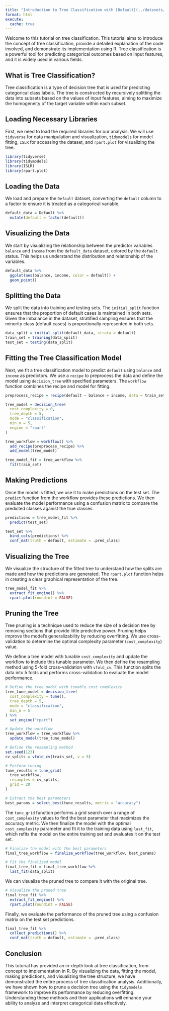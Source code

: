 ```yaml
---
title: "Introduction to Tree Classification with [Default](../datasets/default.qmd) data"
format: html
execute: 
  cache: true
---
```


Welcome to this tutorial on tree classification. This tutorial aims to introduce the concept of tree classification, provide a detailed explanation of the code involved, and demonstrate its implementation using R. Tree classification is a powerful tool for predicting categorical outcomes based on input features, and it is widely used in various fields.

## What is Tree Classification?

Tree classification is a type of decision tree that is used for predicting categorical class labels. The tree is constructed by recursively splitting the data into subsets based on the values of input features, aiming to maximize the homogeneity of the target variable within each subset.

## Loading Necessary Libraries

First, we need to load the required libraries for our analysis. We will use `tidyverse` for data manipulation and visualization, `tidymodels` for model fitting, `ISLR` for accessing the dataset, and `rpart.plot` for visualizing the tree.

```r
library(tidyverse)
library(tidymodels)
library(ISLR)
library(rpart.plot)
```

## Loading the Data

We load and prepare the `Default` dataset, converting the `default` column to a factor to ensure it is treated as a categorical variable.

```r
default_data = Default %>% 
  mutate(default = factor(default))
```

## Visualizing the Data

We start by visualizing the relationship between the predictor variables `balance` and `income` from the `default_data` dataset, colored by the `default` status. This helps us understand the distribution and relationship of the variables.

```r
default_data %>% 
  ggplot(aes(balance, income, color = default)) + 
  geom_point()
```

## Splitting the Data

We split the data into training and testing sets. The `initial_split` function ensures that the proportion of default cases is maintained in both sets. Given the imbalance in the dataset, stratified sampling ensures that the minority class (default cases) is proportionally represented in both sets.

```r
data_split = initial_split(default_data, strata = default)
train_set = training(data_split)
test_set = testing(data_split)
```

## Fitting the Tree Classification Model

Next, we fit a tree classification model to predict `default` using `balance` and `income` as predictors. We use a `recipe` to preprocess the data and define the model using `decision_tree` with specified parameters. The `workflow` function combines the recipe and model for fitting.

```r
preprocess_recipe = recipe(default ~ balance + income, data = train_set)

tree_model = decision_tree(
  cost_complexity = 0,
  tree_depth = 5,
  mode = "classification",
  min_n = 5,
  engine = "rpart"
)

tree_workflow = workflow() %>% 
  add_recipe(preprocess_recipe) %>% 
  add_model(tree_model)

tree_model_fit = tree_workflow %>% 
  fit(train_set)
```

## Making Predictions

Once the model is fitted, we use it to make predictions on the test set. The `predict` function from the workflow provides these predictions. We then evaluate the model performance using a confusion matrix to compare the predicted classes against the true classes.

```r
predictions = tree_model_fit %>% 
  predict(test_set)

test_set %>% 
  bind_cols(predictions) %>% 
  conf_mat(truth = default, estimate = .pred_class)
```

## Visualizing the Tree

We visualize the structure of the fitted tree to understand how the splits are made and how the predictions are generated. The `rpart.plot` function helps in creating a clear graphical representation of the tree.

```r
tree_model_fit %>% 
  extract_fit_engine() %>% 
  rpart.plot(roundint = FALSE)
```

## Pruning the Tree

Tree pruning is a technique used to reduce the size of a decision tree by removing sections that provide little predictive power. Pruning helps improve the model's generalizability by reducing overfitting. We use cross-validation to determine the optimal complexity parameter (`cost_complexity`) value.

We define a tree model with tunable `cost_complexity` and update the workflow to include this tunable parameter. We then define the resampling method using 5-fold cross-validation with `vfold_cv`. This function splits the data into 5 folds and performs cross-validation to evaluate the model performance.

```r
# Define the tree model with tunable cost complexity
tree_tune_model = decision_tree(
  cost_complexity = tune(),
  tree_depth = 5,
  mode = "classification",
  min_n = 5
) %>% 
  set_engine("rpart")

# Update the workflow
tree_workflow = tree_workflow %>% 
  update_model(tree_tune_model)

# Define the resampling method
set.seed(123)
cv_splits = vfold_cv(train_set, v = 5)

# Perform tuning
tune_results = tune_grid(
  tree_workflow,
  resamples = cv_splits,
  grid = 20
)

# Extract the best parameters
best_params = select_best(tune_results, metric = "accuracy")
```

The `tune_grid` function performs a grid search over a range of `cost_complexity` values to find the best parameter that maximizes the accuracy metric. We then finalize the model with the optimal `cost_complexity` parameter and fit it to the training data using `last_fit`, which refits the model on the entire training set and evaluates it on the test set.

```r
# Finalize the model with the best parameters
final_tree_workflow = finalize_workflow(tree_workflow, best_params)

# Fit the finalized model
final_tree_fit = final_tree_workflow %>%
  last_fit(data_split)
```

We can visualize the pruned tree to compare it with the original tree.

```r
# Visualize the pruned tree
final_tree_fit %>% 
  extract_fit_engine() %>% 
  rpart.plot(roundint = FALSE)
```

Finally, we evaluate the performance of the pruned tree using a confusion matrix on the test set predictions.

```r
final_tree_fit %>% 
  collect_predictions() %>% 
  conf_mat(truth = default, estimate = .pred_class)
```

## Conclusion

This tutorial has provided an in-depth look at tree classification, from concept to implementation in R. By visualizing the data, fitting the model, making predictions, and visualizing the tree structure, we have demonstrated the entire process of tree classification analysis. Additionally, we have shown how to prune a decision tree using the `tidymodels` framework to improve its performance by reducing overfitting. Understanding these methods and their applications will enhance your ability to analyze and interpret categorical data effectively.